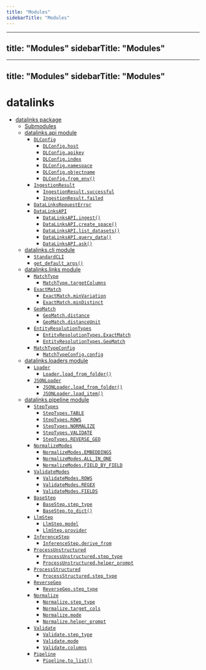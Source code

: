```yaml
---
title: "Modules"
sidebarTitle: "Modules"
---
```


---
title: "Modules"
sidebarTitle: "Modules"
---

---
title: "Modules"
sidebarTitle: "Modules"
---

# datalinks

* [datalinks package](/pythonsdk/datalinks)
  * [Submodules](/pythonsdk/datalinks#submodules)
  * [datalinks.api module](/pythonsdk/datalinks#datalinks-api-module)
    * [`DLConfig`](/pythonsdk/datalinks#datalinks.api.DLConfig)
      * [`DLConfig.host`](/pythonsdk/datalinks#datalinks.api.DLConfig.host)
      * [`DLConfig.apikey`](/pythonsdk/datalinks#datalinks.api.DLConfig.apikey)
      * [`DLConfig.index`](/pythonsdk/datalinks#datalinks.api.DLConfig.index)
      * [`DLConfig.namespace`](/pythonsdk/datalinks#datalinks.api.DLConfig.namespace)
      * [`DLConfig.objectname`](/pythonsdk/datalinks#datalinks.api.DLConfig.objectname)
      * [`DLConfig.from_env()`](/pythonsdk/datalinks#datalinks.api.DLConfig.from_env)
    * [`IngestionResult`](/pythonsdk/datalinks#datalinks.api.IngestionResult)
      * [`IngestionResult.successful`](/pythonsdk/datalinks#datalinks.api.IngestionResult.successful)
      * [`IngestionResult.failed`](/pythonsdk/datalinks#datalinks.api.IngestionResult.failed)
    * [`DataLinksRequestError`](/pythonsdk/datalinks#datalinks.api.DataLinksRequestError)
    * [`DataLinksAPI`](/pythonsdk/datalinks#datalinks.api.DataLinksAPI)
      * [`DataLinksAPI.ingest()`](/pythonsdk/datalinks#datalinks.api.DataLinksAPI.ingest)
      * [`DataLinksAPI.create_space()`](/pythonsdk/datalinks#datalinks.api.DataLinksAPI.create_space)
      * [`DataLinksAPI.list_datasets()`](/pythonsdk/datalinks#datalinks.api.DataLinksAPI.list_datasets)
      * [`DataLinksAPI.query_data()`](/pythonsdk/datalinks#datalinks.api.DataLinksAPI.query_data)
      * [`DataLinksAPI.ask()`](/pythonsdk/datalinks#datalinks.api.DataLinksAPI.ask)
  * [datalinks.cli module](/pythonsdk/datalinks#datalinks-cli-module)
    * [`StandardCLI`](/pythonsdk/datalinks#datalinks.cli.StandardCLI)
    * [`get_default_args()`](/pythonsdk/datalinks#datalinks.cli.get_default_args)
  * [datalinks.links module](/pythonsdk/datalinks#datalinks-links-module)
    * [`MatchType`](/pythonsdk/datalinks#datalinks.links.MatchType)
      * [`MatchType.targetColumns`](/pythonsdk/datalinks#datalinks.links.MatchType.targetColumns)
    * [`ExactMatch`](/pythonsdk/datalinks#datalinks.links.ExactMatch)
      * [`ExactMatch.minVariation`](/pythonsdk/datalinks#datalinks.links.ExactMatch.minVariation)
      * [`ExactMatch.minDistinct`](/pythonsdk/datalinks#datalinks.links.ExactMatch.minDistinct)
    * [`GeoMatch`](/pythonsdk/datalinks#datalinks.links.GeoMatch)
      * [`GeoMatch.distance`](/pythonsdk/datalinks#datalinks.links.GeoMatch.distance)
      * [`GeoMatch.distanceUnit`](/pythonsdk/datalinks#datalinks.links.GeoMatch.distanceUnit)
    * [`EntityResolutionTypes`](/pythonsdk/datalinks#datalinks.links.EntityResolutionTypes)
      * [`EntityResolutionTypes.ExactMatch`](/pythonsdk/datalinks#datalinks.links.EntityResolutionTypes.ExactMatch)
      * [`EntityResolutionTypes.GeoMatch`](/pythonsdk/datalinks#datalinks.links.EntityResolutionTypes.GeoMatch)
    * [`MatchTypeConfig`](/pythonsdk/datalinks#datalinks.links.MatchTypeConfig)
      * [`MatchTypeConfig.config`](/pythonsdk/datalinks#datalinks.links.MatchTypeConfig.config)
  * [datalinks.loaders module](/pythonsdk/datalinks#datalinks-loaders-module)
    * [`Loader`](/pythonsdk/datalinks#datalinks.loaders.Loader)
      * [`Loader.load_from_folder()`](/pythonsdk/datalinks#datalinks.loaders.Loader.load_from_folder)
    * [`JSONLoader`](/pythonsdk/datalinks#datalinks.loaders.JSONLoader)
      * [`JSONLoader.load_from_folder()`](/pythonsdk/datalinks#datalinks.loaders.JSONLoader.load_from_folder)
      * [`JSONLoader.load_item()`](/pythonsdk/datalinks#datalinks.loaders.JSONLoader.load_item)
  * [datalinks.pipeline module](/pythonsdk/datalinks#datalinks-pipeline-module)
    * [`StepTypes`](/pythonsdk/datalinks#datalinks.pipeline.StepTypes)
      * [`StepTypes.TABLE`](/pythonsdk/datalinks#datalinks.pipeline.StepTypes.TABLE)
      * [`StepTypes.ROWS`](/pythonsdk/datalinks#datalinks.pipeline.StepTypes.ROWS)
      * [`StepTypes.NORMALIZE`](/pythonsdk/datalinks#datalinks.pipeline.StepTypes.NORMALIZE)
      * [`StepTypes.VALIDATE`](/pythonsdk/datalinks#datalinks.pipeline.StepTypes.VALIDATE)
      * [`StepTypes.REVERSE_GEO`](/pythonsdk/datalinks#datalinks.pipeline.StepTypes.REVERSE_GEO)
    * [`NormalizeModes`](/pythonsdk/datalinks#datalinks.pipeline.NormalizeModes)
      * [`NormalizeModes.EMBEDDINGS`](/pythonsdk/datalinks#datalinks.pipeline.NormalizeModes.EMBEDDINGS)
      * [`NormalizeModes.ALL_IN_ONE`](/pythonsdk/datalinks#datalinks.pipeline.NormalizeModes.ALL_IN_ONE)
      * [`NormalizeModes.FIELD_BY_FIELD`](/pythonsdk/datalinks#datalinks.pipeline.NormalizeModes.FIELD_BY_FIELD)
    * [`ValidateModes`](/pythonsdk/datalinks#datalinks.pipeline.ValidateModes)
      * [`ValidateModes.ROWS`](/pythonsdk/datalinks#datalinks.pipeline.ValidateModes.ROWS)
      * [`ValidateModes.REGEX`](/pythonsdk/datalinks#datalinks.pipeline.ValidateModes.REGEX)
      * [`ValidateModes.FIELDS`](/pythonsdk/datalinks#datalinks.pipeline.ValidateModes.FIELDS)
    * [`BaseStep`](/pythonsdk/datalinks#datalinks.pipeline.BaseStep)
      * [`BaseStep.step_type`](/pythonsdk/datalinks#datalinks.pipeline.BaseStep.step_type)
      * [`BaseStep.to_dict()`](/pythonsdk/datalinks#datalinks.pipeline.BaseStep.to_dict)
    * [`LlmStep`](/pythonsdk/datalinks#datalinks.pipeline.LlmStep)
      * [`LlmStep.model`](/pythonsdk/datalinks#datalinks.pipeline.LlmStep.model)
      * [`LlmStep.provider`](/pythonsdk/datalinks#datalinks.pipeline.LlmStep.provider)
    * [`InferenceStep`](/pythonsdk/datalinks#datalinks.pipeline.InferenceStep)
      * [`InferenceStep.derive_from`](/pythonsdk/datalinks#datalinks.pipeline.InferenceStep.derive_from)
    * [`ProcessUnstructured`](/pythonsdk/datalinks#datalinks.pipeline.ProcessUnstructured)
      * [`ProcessUnstructured.step_type`](/pythonsdk/datalinks#datalinks.pipeline.ProcessUnstructured.step_type)
      * [`ProcessUnstructured.helper_prompt`](/pythonsdk/datalinks#datalinks.pipeline.ProcessUnstructured.helper_prompt)
    * [`ProcessStructured`](/pythonsdk/datalinks#datalinks.pipeline.ProcessStructured)
      * [`ProcessStructured.step_type`](/pythonsdk/datalinks#datalinks.pipeline.ProcessStructured.step_type)
    * [`ReverseGeo`](/pythonsdk/datalinks#datalinks.pipeline.ReverseGeo)
      * [`ReverseGeo.step_type`](/pythonsdk/datalinks#datalinks.pipeline.ReverseGeo.step_type)
    * [`Normalize`](/pythonsdk/datalinks#datalinks.pipeline.Normalize)
      * [`Normalize.step_type`](/pythonsdk/datalinks#datalinks.pipeline.Normalize.step_type)
      * [`Normalize.target_cols`](/pythonsdk/datalinks#datalinks.pipeline.Normalize.target_cols)
      * [`Normalize.mode`](/pythonsdk/datalinks#datalinks.pipeline.Normalize.mode)
      * [`Normalize.helper_prompt`](/pythonsdk/datalinks#datalinks.pipeline.Normalize.helper_prompt)
    * [`Validate`](/pythonsdk/datalinks#datalinks.pipeline.Validate)
      * [`Validate.step_type`](/pythonsdk/datalinks#datalinks.pipeline.Validate.step_type)
      * [`Validate.mode`](/pythonsdk/datalinks#datalinks.pipeline.Validate.mode)
      * [`Validate.columns`](/pythonsdk/datalinks#datalinks.pipeline.Validate.columns)
    * [`Pipeline`](/pythonsdk/datalinks#datalinks.pipeline.Pipeline)
      * [`Pipeline.to_list()`](/pythonsdk/datalinks#datalinks.pipeline.Pipeline.to_list)